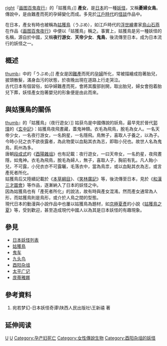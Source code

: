 {{expand|time=2013-08-09T12:07:09+00:00}}
[[文件:SekienUbume.jpg|right]]『[[画图百鬼夜行|画图百鬼夜行]]』的「姑獲鳥」]]
'''產女'''，是[[日本|日本]]的一種[[妖怪|妖怪]]，又稱'''憂婦女鳥'''。傳說中，是由難產而死的孕婦變化而成。多見於[[江戶時代|江戶時代]]的[[怪談|怪談]]作品中。

在日本，產女有時也被稱為[[姑獲鳥|姑獲鳥]]（うぶめ），如江戶時代的[[浮世繪|浮世繪]]畫家[[鳥山石燕|鳥山石燕]]在作品《[[画图百鬼夜行|画图百鬼夜行]]》中便以「姑獲鳥」稱之。事實上，姑獲鳥是另一種妖怪的名稱，源自於中國，又稱'''夜行游女'''、'''天帝少女'''、'''鬼鳥'''，後流傳至日本，成为日本流行的妖怪之一。

== 概述 ==
[[文件:Suuhi_Ubume.jpg|thumb]]』中的「うぶめ」]]
產女是因[[難產|難產]]而死的[[孕婦|孕婦]]所化，常被描繪成抱著胎兒，披頭散髮，滿身血污的狀態，於夜晚出現在道路上行走哭泣。<br>

古代日本有個習俗，如孕婦難產而死，會將其腹部剖開，取出胎兒，婦女會抱着胎兒下葬，妖怪產女抱著嬰兒的形象便是由此而來。

== 與姑獲鳥的關係 ==
[[文件:Wakan_Sansai_Zue_-_Ubume.jpg|thumb]]』的「姑獲鳥」（夜行遊女）]]
姑获鸟是中國傳說的妖鳥，最早見於晉代[[郭璞|郭璞]]的《[[玄中記|玄中記]]》：姑獲鳥夜飛晝藏，蓋鬼神類。衣毛為飛鳥，脫毛為女人。一名天帝少女，一名夜行游女，一名鉤星，一名隱飛。鳥無子，喜取人子養之，以為子。今時小兒之衣不欲夜露者，為此物愛以血點其衣為志，即取小兒也。故世人名為鬼鳥，荊州為多。<br>

唐朝[[段成式|段成式]]的《[[酉陽雜俎|酉陽雜俎]]》也有記載：夜行遊女，一曰天帝女，一名釣星，夜飛晝隱，如鬼神。衣毛為飛鳥，脫毛為婦人，無子，喜取人子，胸前有乳。凡人飴小兒，不可露，小兒衣亦不可露曬，毛落衣中，當為鳥祟，或以血點其衣為志，或言產死者所化。<br>

姑獲鳥后又陸續記載於《[[本草綱目|本草綱目]]》、《[[笑林廣記|笑林廣記]]》等，後流傳至日本，見於《[[和漢三才圖會|和漢三才圖會]]》等作品，逐漸納入了日本的妖怪之中。<br>

因為姑獲鳥也有「產死者所化」的說法，故有時與產女混淆。然而產女通常為人形，而姑獲鳥則是鳥形，或介於人鳥之間的型態。<br>

現代日本的動漫與小說作品中也屢以姑獲鳥為題材，如[[京極夏彥|京極夏彥]]的小說《[[姑獲鳥之夏|姑獲鳥之夏]]》等，受到歡迎，甚至造成現代中國人以為其是日本妖怪的有趣現象。

==參見==
*[[日本妖怪列表|日本妖怪列表]]
*[[姑獲鳥|姑獲鳥]]
*[[鬼车|鬼车]]
*[[九头鸟|九头鸟]]
*[[酉阳杂俎|酉阳杂俎]]
*[[太平广记|太平广记]]
*[[庞蒂雅娜|庞蒂雅娜]]

== 參考資料 ==
#宛若梦幻-日本妖怪奇谭\陕西人民出版社\王新禧 著

== 延伸阅读 ==
{{Wikisource further reading}}

[[Category:神话传说中的鸟|U]]
[[Category:茨城縣的妖怪|U]]
[[Category:孕产妇死亡|Category:孕产妇死亡]]
[[Category:女性傳說生物|Category:女性傳說生物]]
[[Category:酉阳杂俎的妖怪|Category:酉阳杂俎的妖怪]]